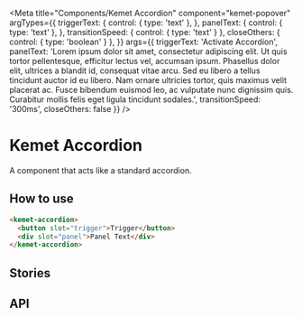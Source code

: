
<Meta
  title="Components/Kemet Accordion"
  component="kemet-popover"
  argTypes={{
    triggerText: {
      control: { type: 'text' },
    },
    panelText: {
      control: { type: 'text' },
    },
    transitionSpeed: {
      control: { type: 'text' }
    },
    closeOthers: {
      control: { type: 'boolean' }
    },
  }}
  args={{
    triggerText: 'Activate Accordion',
    panelText: 'Lorem ipsum dolor sit amet, consectetur adipiscing elit. Ut quis tortor pellentesque, efficitur lectus vel, accumsan ipsum. Phasellus dolor elit, ultrices a blandit id, consequat vitae arcu. Sed eu libero a tellus tincidunt auctor id eu libero. Nam ornare ultricies tortor, quis maximus velit placerat ac. Fusce bibendum euismod leo, ac vulputate nunc dignissim quis. Curabitur mollis felis eget ligula tincidunt sodales.',
    transitionSpeed: '300ms',
    closeOthers: false
  }}
/>

# Kemet Accordion

A component that acts like a standard accordion.


## How to use

```html
<kemet-accordion>
  <button slot="trigger">Trigger</button>
  <div slot="panel">Panel Text</div>
</kemet-accordion>
```


## Stories

<Canvas>
  <Story story={stories.Single} />
</Canvas>

<Canvas>
  <Story story={stories.Multiple} />
</Canvas>

## API

<ArgsTable of="kemet-accordion" />
